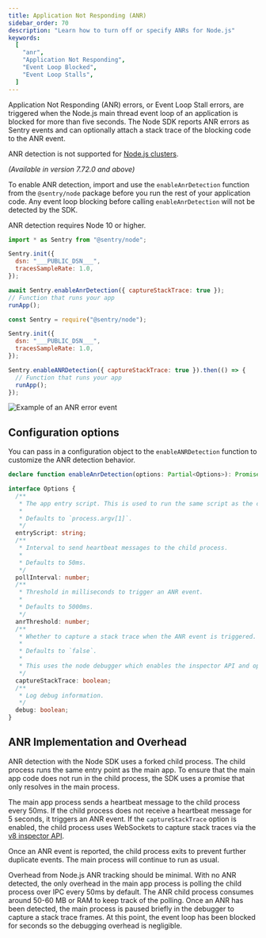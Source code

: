 ```yaml
---
title: Application Not Responding (ANR)
sidebar_order: 70
description: "Learn how to turn off or specify ANRs for Node.js"
keywords:
  [
    "anr",
    "Application Not Responding",
    "Event Loop Blocked",
    "Event Loop Stalls",
  ]
---
```


Application Not Responding (ANR) errors, or Event Loop Stall errors, are triggered when the Node.js main thread event loop of an application is blocked for more than five seconds. The Node SDK reports ANR errors as Sentry events and can optionally attach a stack trace of the blocking code to the ANR event.

<Include name="feature-stage-beta.mdx" />

<Note>

ANR detection is not supported for [Node.js clusters](https://nodejs.org/api/cluster.html).

</Note>

_(Available in version 7.72.0 and above)_

To enable ANR detection, import and use the `enableAnrDetection` function from the `@sentry/node` package before you run the rest of your application code. Any event loop blocking before calling `enableAnrDetection` will not be detected by the SDK.

<Alert level="info">

ANR detection requires Node 10 or higher.

</Alert>

```javascript {tabTitle: ESM}
import * as Sentry from "@sentry/node";

Sentry.init({
  dsn: "___PUBLIC_DSN___",
  tracesSampleRate: 1.0,
});

await Sentry.enableAnrDetection({ captureStackTrace: true });
// Function that runs your app
runApp();
```

```javascript {tabTitle: CJS}
const Sentry = require("@sentry/node");

Sentry.init({
  dsn: "___PUBLIC_DSN___",
  tracesSampleRate: 1.0,
});

Sentry.enableANRDetection({ captureStackTrace: true }).then(() => {
  // Function that runs your app
  runApp();
});
```

![Example of an ANR error event](anr-node-example.png)

## Configuration options

You can pass in a configuration object to the `enableANRDetection` function to customize the ANR detection behavior.

```ts
declare function enableAnrDetection(options: Partial<Options>): Promise<void>;

interface Options {
  /**
   * The app entry script. This is used to run the same script as the child process.
   *
   * Defaults to `process.argv[1]`.
   */
  entryScript: string;
  /**
   * Interval to send heartbeat messages to the child process.
   *
   * Defaults to 50ms.
   */
  pollInterval: number;
  /**
   * Threshold in milliseconds to trigger an ANR event.
   *
   * Defaults to 5000ms.
   */
  anrThreshold: number;
  /**
   * Whether to capture a stack trace when the ANR event is triggered.
   *
   * Defaults to `false`.
   *
   * This uses the node debugger which enables the inspector API and opens the required ports.
   */
  captureStackTrace: boolean;
  /**
   * Log debug information.
   */
  debug: boolean;
}
```

## ANR Implementation and Overhead

ANR detection with the Node SDK uses a forked child process. The child process runs the same entry point as the main app. To ensure that the main app code does not run in the child process, the SDK uses a promise that only resolves in the main process.

The main app process sends a heartbeat message to the child process every 50ms. If the child process does not receive a heartbeat message for 5 seconds, it triggers an ANR event. If the `captureStackTrace` option is enabled, the child process uses WebSockets to capture stack traces via the [v8 inspector API](https://nodejs.org/api/inspector.html).

Once an ANR event is reported, the child process exits to prevent further duplicate events. The main process will continue to run as usual.

Overhead from Node.js ANR tracking should be minimal. With no ANR detected, the only overhead in the main app process is polling the child process over IPC every 50ms by default. The ANR child process consumes around 50-60 MB or RAM to keep track of the polling. Once an ANR has been detected, the main process is paused briefly in the debugger to capture a stack trace frames. At this point, the event loop has been blocked for seconds so the debugging overhead is negligible.
